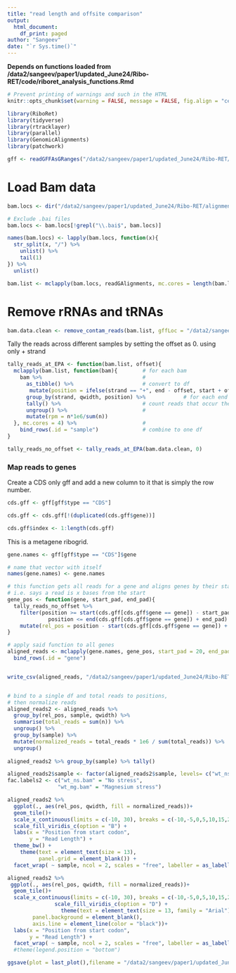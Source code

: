 ```yaml
---
title: "read length and offsite comparison"
output: 
  html_document:
    df_print: paged
author: "Sangeev"
date: "`r Sys.time()`"
---
```


<style type="text/css">
.main-container {
  max-width: 1500px;
  margin-left: auto;
  margin-right: auto;
}
</style>

**Depends on functions loaded from /data2/sangeev/paper1/updated_June24/Ribo-RET/code/riboret_analysis_functions.Rmd**

```r
# Prevent printing of warnings and such in the HTML
knitr::opts_chunk$set(warning = FALSE, message = FALSE, fig.align = "center", eval = FALSE)
```

```r
library(RiboRet)
library(tidyverse)
library(rtracklayer)
library(parallel)
library(GenomicAlignments)
library(patchwork)

gff <- readGFFAsGRanges("/data2/sangeev/paper1/updated_June24/Ribo-RET/gffs/GCF_000005845.2_ASM584v2_genomic.gff.gz")
```

# Load Bam data
```r
bam.locs <- dir("/data2/sangeev/paper1/updated_June24/Ribo-RET/alignment/hisat2/output2/", recursive = TRUE, pattern = ".bam", full.names = TRUE)

# Exclude .bai files
bam.locs <- bam.locs[!grepl("\\.bai$", bam.locs)]

names(bam.locs) <- lapply(bam.locs, function(x){
  str_split(x, "/") %>% 
    unlist() %>% 
    tail(1)
}) %>% 
  unlist()

bam.list <- mclapply(bam.locs, readGAlignments, mc.cores = length(bam.locs))
```
# Remove rRNAs and tRNAs
```r
bam.data.clean <- remove_contam_reads(bam.list, gffLoc = "/data2/sangeev/paper1/updated_June24/Ribo-RET/gffs/GCF_000005845.2_ASM584v2_genomic.gff.gz", contaminants = c("rRNA", "tRNA"))
```

Tally the reads across different samples by setting the offset as 0. using only + strand
```r
tally_reads_at_EPA <- function(bam.list, offset){
  mclapply(bam.list, function(bam){        # for each bam
    bam %>%                                #
      as_tibble() %>%                      # convert to df
       mutate(position = ifelse(strand == "+", end - offset, start + offset)) %>%
      group_by(strand, qwidth, position) %>%            # for each end and read length
      tally() %>%                          # count reads that occur there
      ungroup() %>%                        #
      mutate(rpm = n*1e6/sum(n))
  }, mc.cores = 4) %>%                     #
    bind_rows(.id = "sample")              # combine to one df
}

tally_reads_no_offset <- tally_reads_at_EPA(bam.data.clean, 0)
```
### Map reads to genes

Create a CDS only gff and add a new column to it that is simply the row number. 
```r
cds.gff <- gff[gff$type == "CDS"]

cds.gff <- cds.gff[!(duplicated(cds.gff$gene))]

cds.gff$index <- 1:length(cds.gff)
```

This is a metagene ribogrid.
```r
gene.names <- gff[gff$type == "CDS"]$gene

# name that vector with itself
names(gene.names) <- gene.names 

# this function gets all reads for a gene and aligns genes by their start codons
# i.e. says a read is x bases from the start
gene_pos <- function(gene, start_pad, end_pad){
  tally_reads_no_offset %>%
    filter(position >= start(cds.gff[cds.gff$gene == gene]) - start_pad &
             position <= end(cds.gff[cds.gff$gene == gene]) + end_pad) %>%
    mutate(rel_pos = position - start(cds.gff[cds.gff$gene == gene]) + 1)
}

# apply said function to all genes
aligned_reads <- mclapply(gene.names, gene_pos, start_pad = 20, end_pad = 20, mc.cores = 32) %>% 
  bind_rows(.id = "gene") 


write_csv(aligned_reads, "/data2/sangeev/paper1/updated_June24/Ribo-RET/dataframe/tally_reads_for_read_length_offsite.csv")


# bind to a single df and total reads to positions,
# then normalize reads
aligned_reads2 <- aligned_reads %>% 
  group_by(rel_pos, sample, qwidth) %>% 
  summarise(total_reads = sum(n)) %>% 
  ungroup() %>% 
  group_by(sample) %>% 
  mutate(normalized_reads = total_reads * 1e6 / sum(total_reads)) %>% 
  ungroup()
 
aligned_reads2 %>% group_by(sample) %>% tally()
```

```r
aligned_reads2$sample <- factor(aligned_reads2$sample, levels= c("wt_ns.bam",  "wt_mg.bam"))
fac.labels2 <- c("wt_ns.bam" = "No stress",
                "wt_mg.bam" = "Magnesium stress")

aligned_reads2 %>% 
  ggplot(., aes(rel_pos, qwidth, fill = normalized_reads))+
  geom_tile()+
  scale_x_continuous(limits = c(-10, 30), breaks = c(-10,-5,0,5,10,15,20,25,30))+
  scale_fill_viridis_c(option = "B") +
  labs(x = "Position from start codon",
       y = "Read Length") +
  theme_bw() +
    theme(text = element_text(size = 13),
          panel.grid = element_blank()) +
  facet_wrap( ~ sample, ncol = 2, scales = "free", labeller = as_labeller(fac.labels2))

```

```r
aligned_reads2 %>%
 ggplot(., aes(rel_pos, qwidth, fill = normalized_reads))+
  geom_tile()+
  scale_x_continuous(limits = c(-10, 30), breaks = c(-10,-5,0,5,10,15,20,25,30))+
               scale_fill_viridis_c(option = "D") +
                 theme(text = element_text(size = 13, family = "Arial"),
        panel.background = element_blank(),
        axis.line = element_line(color = "black"))+
  labs(x = "Position from start codon",
       y = "Read Length") +
  facet_wrap( ~ sample, ncol = 2, scales = "free", labeller = as_labeller(fac.labels2))
  #theme(legend.position = "bottom")

ggsave(plot = last_plot(),filename = "/data2/sangeev/paper1/updated_June24/figures/FigS1.png", units = "in", dpi = 600, width = 8, height =3)
```

